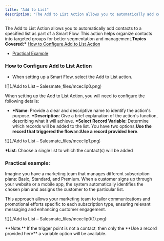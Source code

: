 ```yaml
---
title: "Add to List"
description: "The Add to List Action allows you to automatically add contacts to a specified list as part of a Smart Flow. This action helps organize contacts into"
---
```


The Add to List Action allows you to automatically add contacts to a specified list as part of a Smart Flow. This action helps organize contacts into targeted groups for better segmentation and management.**Topics Covered:\*** [How to Configure Add to List Action](https://support.salesmate.io/hc/en-us/articles/38138553100185-Add-to-List#h_01J977QPRFG409GZZR26Q34AV6)

- [Practical Example](https://support.salesmate.io/hc/en-us/articles/38138553100185-Add-to-List#h_01J97862HDF1GZ0RBFDST32MS4)

### How to Configure Add to List Action

- When setting up a Smart Flow, select the Add to List action.

![](./Add to List – Salesmate_files/mceclip0.png)

When setting up the Add to List Action, you will need to configure the following details:

- **\*Name**: Provide a clear and descriptive name to identify the action's purpose.
  **\*Description**: Give a brief explanation of the action's function, describing what it will achieve.
  **\*Select Record Variable**: Determine which records will be added to the list. You have two options,**Use the record that triggered the flow**and**Use a record provided here**.

![](./Add to List – Salesmate_files/mceclip1.png)

**\*List**: Choose a single list to which the contact(s) will be added

### Practical example:

Imagine you have a marketing team that manages different subscription plans: Basic, Standard, and Premium. When a customer signs up through your website or a mobile app, the system automatically identifies the chosen plan and assigns the customer to the particular list.

This approach allows your marketing team to tailor communications and promotional efforts specific to each subscription type, ensuring relevant messaging and enhancing customer engagement.

![](./Add to List – Salesmate_files/mceclip0(1).png)

<Note>
  **Note:** If the trigger point is not a contact, then only the **Use a record
  provided here** a variable option will be available.
</Note>
